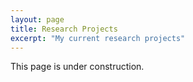 ```yaml
---
layout: page
title: Research Projects
excerpt: "My current research projects"
---
```


This page is under construction.